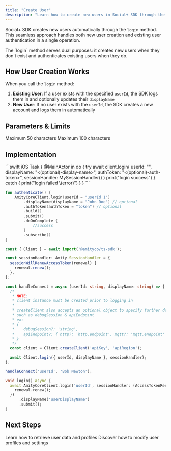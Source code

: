 ```yaml
---
title: "Create User"
description: "Learn how to create new users in Social+ SDK through the login method"
---
```


Social+ SDK creates new users automatically through the `login` method. This seamless approach handles both new user creation and existing user authentication in a single operation.

<Info>
The `login` method serves dual purposes: it creates new users when they don't exist and authenticates existing users when they do.
</Info>

## How User Creation Works

When you call the `login` method:

1. **Existing User**: If a user exists with the specified `userId`, the SDK logs them in and optionally updates their `displayName`
2. **New User**: If no user exists with the `userId`, the SDK creates a new account and logs them in automatically

## Parameters & Limits

<CardGroup cols={2}>
  <Card title="User ID" icon="id-card">
    Maximum 50 characters
  </Card>
  <Card title="Display Name" icon="user">
    Maximum 100 characters
  </Card>
</CardGroup>


## Implementation

<CodeGroup>
```swift iOS
Task { @MainActor in
    do {
        try await client.login(
            userId: "<user-id>",
            displayName: "<(optional)-display-name>",
            authToken: "<(optional)-auth-token>",
            sessionHandler: MySessionHandler()
        )
        print("login success")
    } catch {
        print("login failed \(error)")
    }
}
```

```kotlin Android
fun authenticate() {
    AmityCoreClient.login(userId = "userId 1")
        .displayName(displayName = "John Doe") // optional
        .authToken(authToken = "token") // optional
        .build()
        .submit()
        .doOnComplete {
            //success
        }
        .subscribe()
}
```

```typescript TypeScript
const { Client } = await import('@amityco/ts-sdk');

const sessionHandler: Amity.SessionHandler = {
  sessionWillRenewAccessToken(renewal) {
    renewal.renew();
  },
};

const handleConnect = async (userId: string, displayName: string) => {
  /*
   * NOTE:
   * client instance must be created prior to logging in
   *
   * createClient also accepts an optional object to specify further details
   * such as debugSession & apiEndpoint
   * ex:
   * {
   *    debugSession?: 'string',
   *    apiEndpoint?: { http?: 'http.endpoint', mqtt?: 'mqtt.endpoint'  }
   * }
   */
  const client = Client.createClient('apiKey', 'apiRegion');

  await Client.login({ userId, displayName }, sessionHandler);
};

handleConnect('userId', 'Bob Newton');
```

```dart Flutter
void login() async {
  await AmityCoreClient.login('userId', sessionHandler: (AccessTokenRenewal renewal) {
    renewal.renew();
  })
      .displayName('userDisplayName')
      .submit();
}
```
</CodeGroup>

## Next Steps

<CardGroup cols={2}>
  <Card title="Get User Information" href="./get-user-information" icon="user">
    Learn how to retrieve user data and profiles
  </Card>
  <Card title="Update User Information" href="./update-user-information" icon="user-pen">
    Discover how to modify user profiles and settings
  </Card>
</CardGroup>